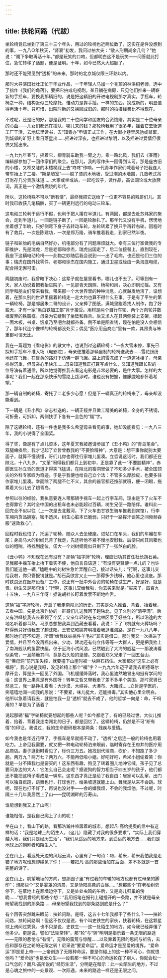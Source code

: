 ```yaml
---
---
---
```

title: 扶轮问路（代跋）
---




坐轮椅竟已坐到了第三十三个年头，用过的轮椅也近两位数了，这实在是件没想到的事。一九八○年秋天，“肾衰”初发，我问过柏大夫：“敝人刑期尚余几何？”她说：“阁下争取再活十年。”都是玩笑的口吻，但都明白这不是玩笑——问答就此打住，急忙转移了话题，便是证明。十年，如今已然大大超额了。

那时还不能预见到“透析”的未来。那时的北京城仅限三环路以内。

那时大导演田壮壮正忙于毕业作品，一干年轻人马加一个秃顶的林洪桐老师，选中了拙作《我们的角落》，要把它拍成电视剧。某日躺在病房，只见他们推来一辆崭新的手摇车，要换我那辆旧的，说是把这辆旧的开进电视剧那才真实。手摇车，轮椅之一种，结构近似三轮摩托，惟动力是靠手摇。一样的东西，换成新的，明显值得再活十年。只可惜，出院时新的又换回成旧的，那时的拍摄经费比不得现在。

不过呢，还是旧的好，那是我的二十位同学和朋友的合资馈赠。其实是二十位母亲的心血——儿女们都还在插队，哪儿来的钱？那轮椅我用了很多年，摇着它去街道工厂干活，去地坛里读书，去“知青办”申请正式工作，在大街小巷里风驰或鼠窜，到城郊的旷野上看日落星出……摇进过深夜，也摇进过黎明，以及摇进过爱情但很快又摇出来。

一九七九年春节，摇着它，柳青骑车助我一臂之力，乘一路北风，我们去《春雨》编辑部参加了一回作家们的聚会。在那儿，我的写作头一回得到认可。那是座古旧的小楼，又窄又陡的木楼梯踩上去“咚咚”作响，一代青年作家们喊着号子把我连人带车抬上了二楼。“斯是陋室”——脱了漆的木地板，受过潮的木墙围，几盏老式吊灯尚存几分贵族味道……大家或坐或站，一起吃饺子，读作品，高谈阔论或大放厥词，真正是一个激情燃烧的年代。

所以，这轮椅殊不可以“断有情”，最终我把它送给了一位更不容易的残哥们儿。其时我已收获几笔稿酬，买了一辆更利远行的电动三轮车。

这电动三轮利于远行不假，也利于把人撂在半道儿。有两回，都是去赴苏炜家的聚会，走到半道儿，一回是链子断了，一回是轮胎扎了。那年代又没有手机，愣愣地坐着想了半晌，只好侧弯下身子去转动车轮，左轮转累了换只手再转右轮。回程时有了救兵，一次是陈建功，一次是郑万隆，骑车推着我走，到家已然半夜。

链子和轮胎的毛病自然好办，机电部分有了问题麻烦就大。幸有三位行家做我的专职维护，先是瑞虎，后是老鄂和徐杰，瑞虎出国走了，后二位接替上。直到现在，我座下这辆电动轮椅——此物之妙随后我会说到——出了毛病，也还是他们三位的事；瑞虎在国外找零件，老鄂和徐杰在国内施工，通过卫星或经由一条海底电缆，配合得无懈可击。

两腿初废时，我曾暗下决心：这辈子就在屋里看书，哪儿也不去了。可等到有一天，家人劝说着把我抬进院子，一见那青天朗照、杨柳和风，决心即刻动摇。又有同学和朋友们常来看我，带来那一个大世界里的种种消息，心就越发地活了，设想着，在那久别的世界里摇着轮椅走一走大约也算不得什么丑事。于是有了平生的第一辆轮椅。那是邻居朱二哥的设计，父亲捧了图纸，满城里跑着找人制作，跑了好些天，才有一家“黑白铁加工部”肯于接受。用材是两个自行车轮、两个万向轮并数根废弃的铁窗框。母亲为它缝制了坐垫和靠背。后又求人在其两侧装上支架，撑起一面木板，书桌、饭桌乃至吧台就都齐备。倒不单是图省钱，现在怕是没人会相信了，那年代连个像样的轮椅都没处买；偶见“医疗用品商店”里有一款，其昂贵与笨重都可谓无比。

我在一篇题为《看电影》的散文中，也说到过这辆轮椅：“一夜大雪未停，事先已探知手摇车不准入场（电影院），母亲便推着那辆自制的轮椅送我去……雪花纷纷地还在飞舞，在昏黄的路灯下仿佛一群飞蛾。路上的雪冻成了一道道冰棱子，母亲推得沉重，但母亲心里快乐……母亲知道我正打算写点什么，又知道我跟长影的一位导演有着通信，所以她觉得推我去看这电影是非常必要的，是件大事。怎样的大事呢？我们一起在那条快乐的雪路上跋涉时，谁也没有把握，惟朦胧地都怀着希望。”

那一辆自制的轮椅，寄托了二老多少心愿！但是下一辆真正的轮椅来了，母亲却没能看到。

下一辆是《丑小鸭》杂志社送的，一辆正规并且做工精美的轮椅，全身的不锈钢，可折叠，可拆卸，两侧扶手下各有一金色的“福”字。

除了这辆轮椅，还有一件也是我多么希望母亲看见的事，她却没能看见：一九八三年，我的小说得了全国奖。

得了奖，像是有了点儿资本，这年夏天我被邀请参加了《丑小鸭》的“青岛笔会”。双腿瘫痪后，我才记起了立哲曾教我的“不要脸精神”，大意是：想干事你就别太要面子，就算不懂装懂，哥们儿你也得往行家堆儿里凑。立哲说这话时，我们都还在陕北，十八九岁。“文革”闹得我们都只上到初中，正是靠了此一“不要脸精神”，赤脚医生孙立哲的医道才得突飞猛进，在陕北的窑洞里做了不知多少手术，被全国顶尖的外科专家叹为奇迹。于是乎我便也给自己立个法：不管多么厚脸皮，也要多往作家堆儿里凑。幸而除了两腿不仁不义，其余的器官都还按部就班，便一闭眼，拖累着大伙儿去了趟青岛。



参照以往的经验，我执意要连人带那辆手摇车一起上行李车厢，理由是下了火车不也得靠它？其时全中国的出租车也未必能超过百辆，树生兄便一路陪伴。谁料此一回完全不似以往（上一次是去北戴河，下了火车由甘铁生骑车推我到宾馆），行李车厢内货品拥塞，密不透风，树生心脏本已脆弱，只好于一路挥汗谈笑之间频频吞服“速效救心”。

回程时我也怕了，托运了轮椅，随众人去坐硬座。进站口在车头，我们的车厢在车尾；身高马大的树纲兄背了我走，先还听他不紧不慢地安慰我，后便只闻其风箱也似的粗喘。待找到座位，偌大一个刘树纲竟似只剩下了一张煞白的脸。

《丑小鸭》不知现在还有没有？那辆“福字牌”轮椅，理应归功其首任社长胡石英。见我那手摇车抬上抬下着实不便，他自言自语道：“有没有更轻便一点儿的？也许我们能送他一辆。”瞌睡中的刘树生急忙弄醒自己，接过话头儿：“行啊，这事儿交给我啦，你只管报销就是。”胡石英欲言又止——那得多少钱呀，他心里也没底。那时铁良还在医疗设备厂工作，说正有一批中外合资的轮椅在试生产，好是好，就是贵。树生又是那句话：“行啊，这事儿交给我啦，你去买来就是。”买来了，四百九十五块，一九八三年呀！据说胡社长盯着发票不断地咋舌。

这辆“福”字牌轮椅，开启了我走南闯北的历史。其实是众人推着、背着、抬着我，去看中国。先是北京作协的一群哥们儿送我回了趟陕北，见了久别的“清平湾”。后又有洪峰接我去长春领了个奖；父亲年轻时在东北林区呆了好些年，所以沿途的大地名听着都耳熟。马原总想把我弄到西藏去看看，我说：下了飞机就有火葬场吗？吓得他只好请我去了趟沈阳。王安忆和姚育明推着我逛淮海路，是在一九八八年，那时她们还不知道，所谓“给我妹妹挑件羊毛衫”其实是借口，那时我又一次摇进了爱情，并且至今没再摇出来。少功、建功还有何立伟等等一大群人，更是把我抬上了南海舰队的鱼雷快艇。仅于近海小试风浪，已然触到了大海的威猛——那波涛看似柔软，一旦颠簸其间，竟是石头般的坚硬。又跟着郑义兄走了一回五台山，在“佛母洞”前汽车失控，就要撞下山崖时被一块巨石挡住。大家都说“这车上必有福将”，我心说是我呀，没见轮椅上那个“福”字？一九九六年迈平请我去斯德哥尔摩开会，算是头一回见了外国。飞机缓缓降落时，我心里油然地冒出句挺有学问的话：这世界上果真是有外国呀！转年立哲又带我走了差不多半个美国，那时双肾已然怠工，我一路挣扎着看：大沙漠、大峡谷、大瀑布、大赌城……立哲是学医的，笑嘻嘻地闻一闻我的尿说：“不要紧，味儿挺大，还能排毒。”其实他心里全明白。他所以急着请我去，就是怕我一旦“透析”就去不成了。他的哲学一向是：命，干吗用的？单是为了活着？

说起那辆“福”字轮椅就要想起的那些人呢？如今都老了，有的已经过世。大伙儿推着、抬着、背着我走南闯北的日子，都是回忆了。这辆轮椅，仍然是不可“断有情”的印证。我说过，我的生命密码根本是两条：残疾与爱情。

如今我也是年近花甲了，手摇车是早就摇不动了，“透析”之后连一般的轮椅也用着吃力。上帝见我需要，就又把一种电动轮椅泊来眼前，临时寄存在王府井的医疗用品商店。妻子逛街时看见了，标价三万五。她找到代理商，砍价，不知跑了多少趟。两万九？两万七？两万六，不能再低啦小姐。好吧好吧，希米小姐偷着笑：你就是一分不降我也是要买的！这东西有趣，狗见了转着圈儿地冲它喊，孩子见了总要问身边的大人：它怎么自己会走呢？据说狗的智力相当于四五岁的孩子，他们都还不能把这椅子看成是一辆车。这东西才真正是给了我自由：居家可以乱窜，出门可以独自疯跑，跳舞也行，打球也行，给条坡道就能上山。舞我是从来不会跳。球呢，现在也打不好了，再说也没对手——会的嫌我烦，不会的我烦他。不过呢，时隔三十几年我居然上了山——昆明湖畔的万寿山。

谁能想到我又上了山呢！

谁能相信，是我自己爬上了山的呢！

坐在山上，看山下的路，看那浩瀚并喧嚣着的城市，想起凡·高给提奥的信中有这样的话：“我是地球上的陌生人，（这儿）隐藏了对我的很多要求”，“实际上我们穿越大地，我们只是经历生活”，“我们从遥远的地方来，到遥远的地方去……我们是地球上的朝拜者和陌生人”。

坐在山上，看远处天边的风起云涌，心里有了一句诗：嗨，希米，希米我怕我是走错了地方呢谁想却碰见了你！——若把凡·高的那些话加在后面，差不多就是一首完整的诗了。

坐在山上，眺望地坛的方向，想那园子里“有过我的车辙的地方也都有过母亲的脚印”；想那些个“又是雾罩的清晨，又是骄阳高悬的白昼……”想那些个“在老柏树旁停下，在草地上在颓墙边停下，又是处处虫鸣的午后，又是鸟儿归巢的傍晚……”想我曾经的那些个想：“我用纸笔在报刊上碰撞开的一条路，并不就是母亲盼望我找到的那条路……母亲盼望我找到的那条路到底是什么？”

有个回答突然跳来眼前：扶轮问路。是呀，这五十七年我都干了些什么？——扶轮问路，扶轮问路啊！但这不仅仅是说，有个叫史铁生的家伙，扶着轮椅，在这颗星球上询问过究竟。也不只是说，史铁生——这一处陌生的地方，如今我已经弄懂了他多少。更是说，譬如“法轮常转”，那“轮”与“转”明明是指示着一条无限的路途——无限的悲怆与“有情”，无限的蛮荒与惊醒……以及靠着无限的思问与祈告，去应和那存在之轮的无限之转！尼采说“要爱命运”。爱命运才是至爱的境界。“爱命运”即是爱上帝——上帝创造了无限种命运，要是你碰上的这一种不可心，你就恨他吗？“爱命运”也是爱众生——设若那一种不可心的命运轮在了别人，你就会松一口气怎的？而凡·高所说的“经历生活”，分明是在暗示：此一处陌生的地方，不过是心魂之旅中的一处景观、一次际遇，未来的路途一样还是无限之问。

